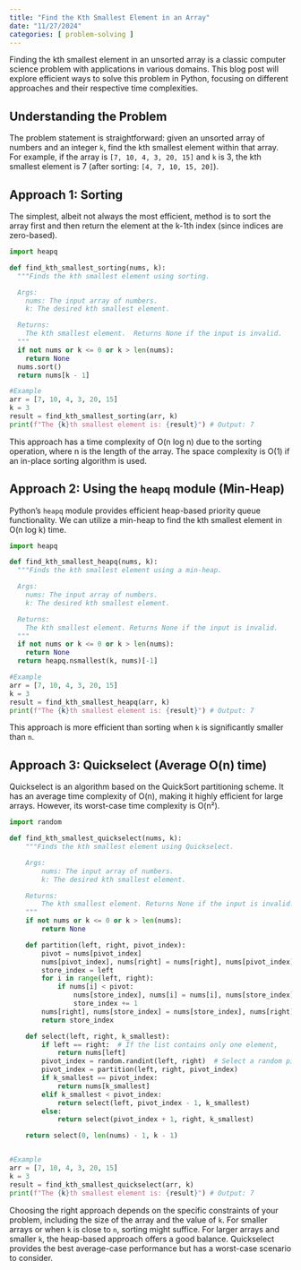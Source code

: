 ```yaml
---
title: "Find the Kth Smallest Element in an Array"
date: "11/27/2024"
categories: [ problem-solving ]
---
```


Finding the kth smallest element in an unsorted array is a classic computer science problem with applications in various domains.  This blog post will explore efficient ways to solve this problem in Python, focusing on different approaches and their respective time complexities.

## Understanding the Problem

The problem statement is straightforward: given an unsorted array of numbers and an integer `k`, find the kth smallest element within that array.  For example, if the array is `[7, 10, 4, 3, 20, 15]` and `k` is 3, the kth smallest element is 7 (after sorting: `[4, 7, 10, 15, 20]`).

## Approach 1: Sorting

The simplest, albeit not always the most efficient, method is to sort the array first and then return the element at the k-1th index (since indices are zero-based).

```python
import heapq

def find_kth_smallest_sorting(nums, k):
  """Finds the kth smallest element using sorting.

  Args:
    nums: The input array of numbers.
    k: The desired kth smallest element.

  Returns:
    The kth smallest element.  Returns None if the input is invalid.
  """
  if not nums or k <= 0 or k > len(nums):
    return None
  nums.sort()
  return nums[k - 1]

#Example
arr = [7, 10, 4, 3, 20, 15]
k = 3
result = find_kth_smallest_sorting(arr, k)
print(f"The {k}th smallest element is: {result}") # Output: 7
```

This approach has a time complexity of O(n log n) due to the sorting operation, where n is the length of the array.  The space complexity is O(1) if an in-place sorting algorithm is used.


## Approach 2: Using the `heapq` module (Min-Heap)

Python's `heapq` module provides efficient heap-based priority queue functionality. We can utilize a min-heap to find the kth smallest element in O(n log k) time.

```python
import heapq

def find_kth_smallest_heapq(nums, k):
  """Finds the kth smallest element using a min-heap.

  Args:
    nums: The input array of numbers.
    k: The desired kth smallest element.

  Returns:
    The kth smallest element. Returns None if the input is invalid.
  """
  if not nums or k <= 0 or k > len(nums):
    return None
  return heapq.nsmallest(k, nums)[-1]

#Example
arr = [7, 10, 4, 3, 20, 15]
k = 3
result = find_kth_smallest_heapq(arr, k)
print(f"The {k}th smallest element is: {result}") # Output: 7
```

This approach is more efficient than sorting when `k` is significantly smaller than `n`.


## Approach 3: Quickselect (Average O(n) time)

Quickselect is an algorithm based on the QuickSort partitioning scheme. It has an average time complexity of O(n), making it highly efficient for large arrays.  However, its worst-case time complexity is O(n²).

```python
import random

def find_kth_smallest_quickselect(nums, k):
    """Finds the kth smallest element using Quickselect.

    Args:
        nums: The input array of numbers.
        k: The desired kth smallest element.

    Returns:
        The kth smallest element. Returns None if the input is invalid.
    """
    if not nums or k <= 0 or k > len(nums):
        return None

    def partition(left, right, pivot_index):
        pivot = nums[pivot_index]
        nums[pivot_index], nums[right] = nums[right], nums[pivot_index]  # Move pivot to end
        store_index = left
        for i in range(left, right):
            if nums[i] < pivot:
                nums[store_index], nums[i] = nums[i], nums[store_index]
                store_index += 1
        nums[right], nums[store_index] = nums[store_index], nums[right]  # Move pivot to its final place
        return store_index

    def select(left, right, k_smallest):
        if left == right:  # If the list contains only one element,
            return nums[left]
        pivot_index = random.randint(left, right)  # Select a random pivot_index
        pivot_index = partition(left, right, pivot_index)
        if k_smallest == pivot_index:
            return nums[k_smallest]
        elif k_smallest < pivot_index:
            return select(left, pivot_index - 1, k_smallest)
        else:
            return select(pivot_index + 1, right, k_smallest)

    return select(0, len(nums) - 1, k - 1)


#Example
arr = [7, 10, 4, 3, 20, 15]
k = 3
result = find_kth_smallest_quickselect(arr, k)
print(f"The {k}th smallest element is: {result}") # Output: 7

```

Choosing the right approach depends on the specific constraints of your problem, including the size of the array and the value of `k`.  For smaller arrays or when `k` is close to `n`, sorting might suffice. For larger arrays and smaller `k`, the heap-based approach offers a good balance. Quickselect provides the best average-case performance but has a worst-case scenario to consider.

